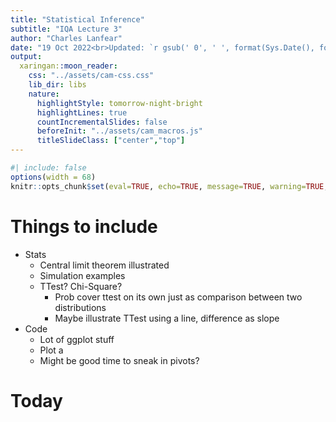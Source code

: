 ```yaml
---
title: "Statistical Inference"
subtitle: "IQA Lecture 3"
author: "Charles Lanfear"
date: "19 Oct 2022<br>Updated: `r gsub(' 0', ' ', format(Sys.Date(), format='%d %b %Y'))`"
output:
  xaringan::moon_reader:
    css: "../assets/cam-css.css"
    lib_dir: libs
    nature:
      highlightStyle: tomorrow-night-bright
      highlightLines: true
      countIncrementalSlides: false
      beforeInit: "../assets/cam_macros.js"
      titleSlideClass: ["center","top"]
---
```


```r
#| include: false
options(width = 68)
knitr::opts_chunk$set(eval=TRUE, echo=TRUE, message=TRUE, warning=TRUE, dev = "svg")
```


# Things to include

* Stats
   * Central limit theorem illustrated
   * Simulation examples
   * TTest? Chi-Square?
      * Prob cover ttest on its own just as comparison between two distributions
      * Maybe illustrate TTest using a line, difference as slope

* Code
   * Lot of ggplot stuff
   * Plot a 
   * Might be good time to sneak in pivots?

# Today



